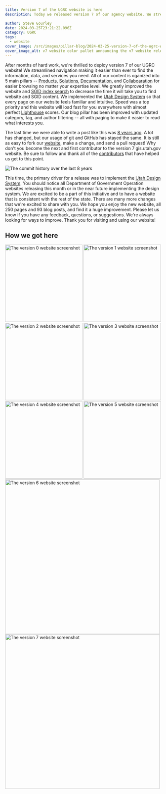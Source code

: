 ```yaml
---
title: Version 7 of the UGRC website is here
description: Today we released version 7 of our agency website. We streamlined navigation making it easier than ever to find the information, data, and services you need. All of our content is oganized into 5 pillars -- Products, Solutions, Documentation, and Collaboaration for easier browsing no matter your expertise level. We greatly improved the website and SGID index search to decrease the time it will take you to find website and SGID content. We implemented the Utah Design System so that every page on our website feels familiar and intuitive. Speed was a top priority and this website will load fast for you everywhere with almost perfect Lighthouse scores.

author: Steve Gourley
date: 2024-03-25T23:21:22.096Z
category: UGRC
tags:
  - website
cover_image: /src/images/pillar-blog/2024-03-25-version-7-of-the-ugrc-website-is-here/announcement.png
cover_image_alt: v7 website color pallet announcing the v7 website release
---
```




After months of hard work, we're thrilled to deploy version 7 of our UGRC website! We streamlined navigation making it easier than ever to find the information, data, and services you need. All of our content is oganized into 5 main pillars -- [Products](/products), [Solutions](/solutions), [Documentation](/documentation), and [Collaboaration](/collaboaration) for easier browsing no matter your expertise level. We greatly improved the website and [SGID index search](/products/sgid/sgid-index) to decrease the time it will take you to find website and SGID content. We implemented the [Utah Design System][] so that every page on our website feels familiar and intuitive. Speed was a top priority and this website will load fast for you everywhere with almost perfect [Lighthouse](https://developer.chrome.com/docs/lighthouse/overview/) scores. Our blog pillar has been improved with updated category, tag, and author filtering -- all with paging to make it easier to read what interests you.

The last time we were able to write a post like this was [8 years ago](/blog/2016-03-25-about-our-new-v6-website-in-ghpages). A lot has changed, but our usage of git and GitHub has stayed the same. It is still as easy to fork our [website](https://github.com/agrc/gis.utah.gov), make a change, and send a pull request! Why don't you become the next and first contributor to the version 7 gis.utah.gov website. Be sure to follow and thank all of the [contributors](/collaboration/community/contributors/) that have helped us get to this point.

<Image src={commits} loading="eager" alt="The commit history over the last 8 years" />

This time, the primary driver for a release was to implement the [Utah Design System][]. You should notice all Department of Government Operation websites releasing this month or in the near future implementing the design system. We are excited to be a part of this initiative and to have a website that is consistent with the rest of the state. There are many more changes that we're excited to share with you. We hope you enjoy the new website, all 250 pages and 93 blog posts, and find it a huge improvement. Please let us know if you have any feedback, questions, or suggestions. We're always looking for ways to improve. Thank you for visiting and using our website!

## How we got here

<div class="flex flex-wrap gap-2 gap-y-10">
  <Image src={v0} height="250" width="250" alt="The version 0 website screenshot" class="m-0 w-[250px] border-none" />
  <Image src={v1} height="250" width="250" alt="The version 1 website screenshot" class="m-0 w-[250px] border-none" />
  <Image src={v2} height="250" width="250" alt="The version 2 website screenshot" class="m-0 w-[250px] border-none" />
  <Image src={v3} height="250" width="250" alt="The version 3 website screenshot" class="m-0 w-[250px] border-none" />
  <Image src={v4} height="250" width="250" alt="The version 4 website screenshot" class="m-0 w-[250px] border-none" />
  <Image src={v5} height="250" width="250" alt="The version 5 website screenshot" class="m-0 w-[250px] border-none" />
  <Image src={v6} width="500" alt="The version 6 website screenshot" class="m-0 w-1/2 border-none" />
  <Image src={v7} width="500" alt="The version 7 website screenshot" class="m-0 w-1/2 border-none" />
</div>

[Utah Design System]: https://designsystem.utah.gov
